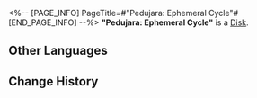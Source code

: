 <%-- [PAGE_INFO]
PageTitle=#"Pedujara: Ephemeral Cycle"#
[END_PAGE_INFO] --%>
{{Item Infobox
|id          = 210222
|image       = Item Pedujara- Ephemeral Cycle.png
|type        = Disk
|invCategory = Valuables
|rarity      = 3
|effect      = 
|description = A record that can be played on the Express' phonograph. It might be a chance acquisition or a gift from someone else. All sorts of memories surge up when the music plays &mdash; the smiles, encounters, touches, and the excitement of battle. Maybe that is why people still collect records even as society rapidly advances.<br />The current record contains the track, "Pedujara: Ephemeral Cycle."
}}
{{Description|''Prosper in dawn, perish by dusk. So much sorrow in so little time, such is a mayfly's life paradigm.''}}
'''"Pedujara: Ephemeral Cycle"''' is a [[Disk]].

==Other Languages==
{{Other Languages
|en   = "Pedujara: Ephemeral Cycle"
|zhs  = 《蝉喓歌·晦明苦短》
|zht  = 〈蟬喓歌•晦明苦短〉
|ja   = 『蝉鳴歌・晦冥苦短』
|ko   = ≪매미의 노래•짧은 빛과 어둠≫
|es   = Pedujara: ciclo efímero
|fr   = « Pedujara: Ephemeral Cycle »
|ru   = Pedujara: Ephemeral Cycle
|th   = "Pedujara: Ephemeral Cycle"
|vi   = Khúc Ca Vòng Đời Ngắn Ngủi
|de   = „Pedujara &ndash; Kurzer Zyklus“
|id   = "Pedujara: Ephemeral Cycle"
|pt   = "Pedujara: Ephemeral Cycle"
}}

==Change History==
{{Change History|1.2}}